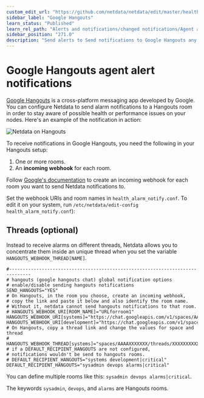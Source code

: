 ```yaml
---
custom_edit_url: "https://github.com/netdata/netdata/edit/master/health/notifications/hangouts/README.md"
sidebar_label: "Google Hangouts"
learn_status: "Published"
learn_rel_path: "Alerts and notifications/changed notifications/Agent alert notifications"
sidebar_position: "271.0"
description: "Send alerts to Send notifications to Google Hangouts any time an anomaly or performance issue strikes a node in your infrastructure."
---
```



# Google Hangouts agent alert notifications

[Google Hangouts](https://hangouts.google.com/) is a cross-platform messaging app developed by Google. You can configure
Netdata to send alarm notifications to a Hangouts room in order to stay aware of possible health or performance issues
on your nodes. Here's an example of the notification in action:

![Netdata on Hangouts](https://user-images.githubusercontent.com/1153921/66427166-47de6900-e9c8-11e9-8322-b4b03f084dc1.png)

To receive notifications in Google Hangouts, you need the following in your Hangouts setup:

1.   One or more rooms.
2.   An **incoming webhook** for each room.

Follow [Google's documentation](https://developers.google.com/hangouts/chat/how-tos/webhooks) to create an incoming
webhook for each room you want to send Netdata notifications to.

Set the webhook URIs and room names in `health_alarm_notify.conf`. To edit it on your system, run
`/etc/netdata/edit-config health_alarm_notify.conf`):

## Threads (optional)

Instead to receive alarms on different threads, Netdata allows you to concentrate them inside an unique thread when you
set the variable `HANGOUTS_WEBHOOK_THREAD[NAME]`.

```
#------------------------------------------------------------------------------
# hangouts (google hangouts chat) global notification options
# enable/disable sending hangouts notifications
SEND_HANGOUTS="YES"
# On Hangouts, in the room you choose, create an incoming webhook,
# copy the link and paste it below and also identify the room name.
# Without it, netdata cannot send hangouts notifications to that room.
# HANGOUTS_WEBHOOK_URI[ROOM_NAME]="URLforroom1"
HANGOUTS_WEBHOOK_URI[systems]="https://chat.googleapis.com/v1/spaces/AAAAXXXXXXX/..."
HANGOUTS_WEBHOOK_URI[development]="https://chat.googleapis.com/v1/spaces/AAAAYYYYY/..."
# On Hangouts, copy a thread link and change the values for space and thread
# HANGOUTS_WEBHOOK_THREAD[systems]="spaces/AAAAXXXXXXX/threads/XXXXXXXXXXX"
# if a DEFAULT_RECIPIENT_HANGOUTS are not configured,
# notifications wouldn't be send to hangouts rooms.
# DEFAULT_RECIPIENT_HANGOUTS="systems development|critical"
DEFAULT_RECIPIENT_HANGOUTS="sysadmin devops alarms|critical"
```

You can define multiple rooms like this: `sysadmin devops alarms|critical`.

The keywords `sysadmin`, `devops`, and `alarms` are Hangouts rooms.


